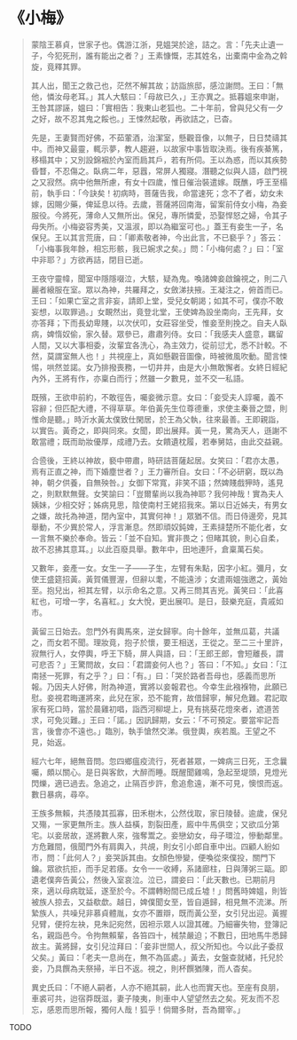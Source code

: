 # 《小梅》

> 蒙陰王慕貞，世家子也。偶游江浙，見媼哭於途，詰之。言：「先夫止遺一子，今犯死刑，誰有能出之者？」王素慷慨，志其姓名，出橐南中金為之斡旋，竟釋其罪。
>
> 其人出，聞王之救己也，茫然不解其故；訪詣旅邸，感泣謝問。王曰：「無他，憐汝母老耳。」其人大駭曰：「母故已久，」王亦異之。抵暮媼來申謝，王咎其謬誣，媼曰：「實相告：我東山老狐也。二十年前，曾與兒父有一夕之好，故不忍其鬼之餒也。」王悚然起敬，再欲詰之，已杳。
>
> 先是，王妻賢而好佛，不茹葷酒，治潔室，懸觀音像，以無子，日日焚禱其中。而神又最靈，輒示夢，教人趨避，以故家中事皆取決焉。後有疾綦篤，移榻其中；又別設錦裀於內室而扃其戶，若有所伺。王以為惑，而以其疾勢昏瞀，不忍傷之。臥病二年，惡囂，常屏人獨寢。潛聽之似與人語，啟門視之又寂然。病中他無所慮，有女十四歲，惟日催治裝遣嫁。既醮，呼王至榻前，執手曰：「今訣矣！初病時，菩薩告我，命當速死；念不了者，幼女未嫁，因賜少藥，俾延息以待。去歲，菩薩將回南海，留案前侍女小梅，為妾服役。今將死，薄命人又無所出。保兒，專所憐愛，恐娶悍怒之婦，令其子母失所。小梅姿容秀美，又溫淑，即以為繼室可也。」蓋王有妾生一子，名保兒。王以其言荒唐，曰：「卿素敬者神，今出此言，不已褻乎？」答云：「小梅事我年餘，相忘形骸，我已婉求之矣。」問：「小梅何處？」曰：「室中非耶？」方欲再詰，閉目已逝。
>
> 王夜守靈幃，聞室中隱隱啜泣，大駭，疑為鬼。喚諸婢妾啟鑰視之，則二八麗者縗服在室。眾以為神，共羅拜之，女斂涕扶掖。王凝注之，俯首而已。王曰：「如果亡室之言非妄，請即上堂，受兒女朝謁；如其不可，僕亦不敢妄想，以取罪過。」女靦然出，竟登北堂，王使婢為設坐南向，王先拜，女亦答拜；下而長幼卑賤，以次伏叩，女莊容坐受，惟妾至則挽之。自夫人臥病，婢惰奴偷，家久替。眾參已，肅肅列侍。女曰：「我感夫人盛意，羈留人間，又以大事相委，汝輩宜各洗心，為主效力，從前愆尤，悉不計較。不然，莫謂室無人也！」共視座上，真如懸觀音圖像，時被微風吹動。聞言悚惕，哄然並諾。女乃排撥喪務，一切井井，由是大小無敢懈者。女終日經紀內外，王將有作，亦稟白而行；然雖一夕數見，並不交一私語。
>
> 既殯，王欲申前約，不敢徑告，囑妾微示意。女曰：「妾受夫人諄囑，義不容辭；但匹配大禮，不得草草。年伯黃先生位尊德重，求使主秦晉之盟，則惟命是聽。」時沂水黃太僕致仕閑居，於王為父執，往來最善。王即親詣，以實告。黃奇之，即與同來。女聞，即出展拜。黃一見，驚為天人，遜謝不敢當禮；既而助妝優厚，成禮乃去。女饋遺枕履，若奉舅姑，由此交益親。
>
> 合巹後，王終以神故，褻中帶肅，時研詰菩薩起居。女笑曰：「君亦太愚，焉有正直之神，而下婚塵世者？」王力審所自。女曰：「不必研窮，既以為神，朝夕供養，自無殃咎。」女御下常寬，非笑不語；然婢賤戲狎時，遙見之，則默默無聲。女笑諭曰：「豈爾輩尚以我為神耶？我何神哉！實為夫人姨妹，少相交好；姊病見思，陰使南村王姥招我來。第以日近姊夫，有男女之嫌，故托為神道，閉內室中，其實何神！」眾猶不信。而日侍邊旁，見其舉動，不少異於常人，浮言漸息。然即頑奴鈍婢，王素撻楚所不能化者，女一言無不樂於奉命。皆云：「並不自知。實非畏之；但睹其貌，則心自柔，故不忍拂其意耳。」以此百廢具舉。數年中，田地連阡，倉稟萬石矣。
>
> 又數年，妾產一女。女生一子——子生，左臂有朱點，因字小紅。彌月，女使王盛筵招黃。黃賀儀豐渥，但辭以耄，不能遠涉；女遣兩媼強邀之，黃始至。抱兒出，袒其左臂，以示命名之意。又再三問其吉兇。黃笑曰：「此喜紅也，可增一字，名喜紅。」女大悅，更出展叩。是日，鼓樂充庭，貴戚如市。
>
> 黃留三日始去。忽門外有輿馬來，逆女歸寧。向十餘年，並無瓜葛，共議之，而女若不聞。理妝竟，抱子於懷，要王相送，王從之。至二三十里許，寂無行人，女停輿，呼王下騎，屏人與語，曰：「王郎王郎，會短離長，謂可悲否？」王驚問故，女曰：「君謂妾何人也？」答曰：「不知。」女曰：「江南拯一死罪，有之乎？」曰：「有。」曰：「哭於路者吾母也，感義而思所報。乃因夫人好佛，附為神道，實將以妾報君也。今幸生此襁褓物，此願已慰。妾視君晦運將來，此兒在家，恐不能育，故借歸寧，解兒危難。君記取家有死口時，當於晨雞初唱，詣西河柳堤上，見有挑葵花燈來者，遮道苦求，可免災難。」王曰：「諾。」因訊歸期，女云：「不可預定。要當牢記吾言，後會亦不遠也。」臨別，執手愴然交涕。俄登輿，疾若風。王望之不見，始返。
>
> 經六七年，絕無音問。忽四鄉瘟疫流行，死者甚眾，一婢病三日死，王念曩囑，頗以關心。是日與客飲，大醉而睡。既醒聞雞鳴，急起至堤頭，見燈光閃爍，適已過去。急追之，止隔百步許，愈追愈遠，漸不可見，懊恨而返。數日暴病，尋卒。
>
> 王族多無賴，共憑陵其孤寡，田禾樹木，公然伐取，家日陵替。逾歲，保兒又殤，一家更無所主。族人益橫，割裂田產，廄中牛馬俱空；又欲瓜分第宅。以妾居故，遂將數人來，強奪鬻之。妾戀幼女，母子環泣，慘動鄰里。方危難間，俄聞門外有肩輿入，共覘，則女引小郎自車中出。四顧人紛如市，問：「此何人？」妾哭訴其由。女顏色慘變，便喚從來僕投，關門下鑰。眾欲抗拒，而手足若痿。女令一一收縛，系諸廊柱，日與薄粥三甌。即遺老僕奔告黃公，然後入室哀泣。泣已，謂妾曰：「此天數也。已期前月來，適以母病耽延，遂至於今。不謂轉盼間已成丘墟！」問舊時婢媼，則皆被族人掠去，又益欷歔。越日，婢僕聞女至，皆自遁歸，相見無不流涕。所縶族人，共噪兒非慕貞體胤，女亦不置辯，既而黃公至，女引兒出迎。黃握兒臂，便捋左袂，見朱記宛然，因袒示眾人以證其確。乃細審失物，登簿記名，親詣邑今。令拘無賴輩，各笞四十，械禁嚴迫；不數日，田地馬牛悉歸故主。黃將歸，女引兒泣拜曰：「妾非世間人，叔父所知也。今以此子委叔父矣。」黃曰：「老夫一息尚在，無不為區處。」黃去，女盤查就緒，托兒於妾，乃具饌為夫祭掃，半日不返。視之，則杯饌猶陳，而人杳矣。
>
> 異史氏曰：「不絕人嗣者，人亦不絕其嗣，此人也而實天也。至座有良朋，車裘可共，迨宿莽既滋，妻子陵夷，則車中人望望然去之矣。死友而不忍忘，感恩而思所報，獨何人哉！狐乎！倘爾多財，吾為爾宰。」

TODO
